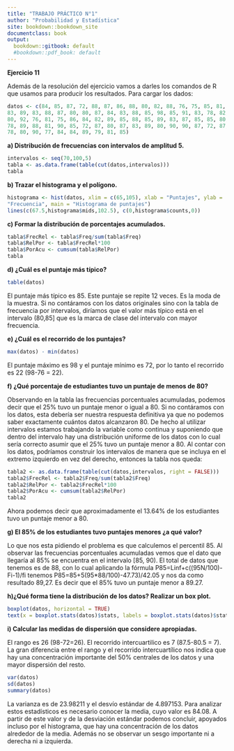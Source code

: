 ```yaml
---
title: "TRABAJO PRÁCTICO N°1"
author: "Probabilidad y Estadística"
site: bookdown::bookdown_site
documentclass: book
output:
  bookdown::gitbook: default
  #bookdown::pdf_book: default
---
```


**Ejercicio 11**

Además de la resolución del ejercicio vamos a darles los comandos de R que usamos para producir los resultados.
Para cargar los dados:
```r
datos <- c(84, 85, 87, 72, 88, 87, 86, 88, 80, 82, 88, 76, 75, 85, 81, 93, 84, 80,
83, 89, 83, 88, 87, 80, 80, 87, 84, 83, 88, 85, 98, 85, 91, 83, 78, 82, 85, 80,
80, 92, 76, 81, 75, 86, 84, 82, 89, 85, 88, 85, 89, 83, 87, 85, 85, 80, 92, 86,
78, 89, 88, 81, 90, 85, 72, 87, 80, 87, 83, 89, 80, 90, 90, 87, 72, 87, 82, 85,
78, 80, 90, 77, 84, 84, 89, 79, 81, 85)
```
**a) Distribución de frecuencias con intervalos de amplitud 5.**
```r
intervalos <- seq(70,100,5)
tabla <- as.data.frame(table(cut(datos,intervalos)))
tabla
```

**b) Trazar el histograma y el polígono.**
```r
histograma <- hist(datos, xlim = c(65,105), xlab = "Puntajes", ylab =
"Frecuencia", main = "Histograma de puntajes")
lines(c(67.5,histograma$mids,102.5), c(0,histograma$counts,0))
```

**c) Formar la distribución de porcentajes acumulados.**
```r
tabla$FrecRel <- tabla$Freq/sum(tabla$Freq)
tabla$RelPor <- tabla$FrecRel*100
tabla$PorAcu <- cumsum(tabla$RelPor)
tabla
```
**d) ¿Cuál es el puntaje más típico?**
```r
table(datos)
```
El puntaje más típico es 85. Este puntaje se repite 12 veces. Es la moda de la muestra. Si no contáramos con los datos originales sino con la tabla de frecuencia por intervalos, diríamos que el valor más típico está en el intervalo (80,85] que es la marca de clase del intervalo con mayor frecuencia.

**e) ¿Cuál es el recorrido de los puntajes?**
```r
max(datos) - min(datos)
```
El puntaje máximo es 98 y el puntaje mínimo es 72, por lo tanto el recorrido es 22 (98-76 = 22).

**f) ¿Qué porcentaje de estudiantes tuvo un puntaje de menos de 80?**

Observando en la tabla las frecuencias porcentuales acumuladas, podemos decir que el 25% tuvo un puntaje menor o igual a 80.
Si no contáramos con los datos, esta debería ser nuestra respuesta definitiva ya que no podemos saber exactamente cuántos datos alcanzaron 80. De hecho al utilizar intervalos estamos trabajando la variable como continua y suponiendo que dentro del intervalo hay una distribución uniforme de los datos con lo cual sería correcto asumir que el 25% tuvo un puntaje menor a 80.
Al contar con los datos, podríamos construir los intervalos de manera que se incluya en el extremo izquierdo en vez del derecho, entonces la tabla nos queda:
```r
tabla2 <- as.data.frame(table(cut(datos,intervalos, right = FALSE)))
tabla2$FrecRel <- tabla2$Freq/sum(tabla2$Freq)
tabla2$RelPor <- tabla2$FrecRel*100
tabla2$PorAcu <- cumsum(tabla2$RelPor)
tabla2
```
Ahora podemos decir que aproximadamente el 13.64% de los estudiantes tuvo un puntaje menor a 80.

**g) El 85% de los estudiantes tuvo puntajes menores ¿a qué valor?**

Lo que nos esta pidiendo el problema es que calculemos el percentil 85. Al observar las frecuencias porcentuales acumuladas vemos que el dato que llegaría al 85% se encuentra en el intervalo [85, 90).
El total de datos que tenemos es de 88, con lo cual aplicando la fórmula P85=Linf+c((95N/100)-Fi-1)/fi
tenemos P85=85+5(95*88/100)-47.73)/42.05 y nos da como resultado 89,27. Es decir que el 85% tuvo un
puntaje menor a 89.27.

**h)¿Qué forma tiene la distribución de los datos? Realizar un box plot.**
```r
boxplot(datos, horizontal = TRUE)
text(x = boxplot.stats(datos)$stats, labels = boxplot.stats(datos)$stats, y =1.25)
```

**i) Calcular las medidas de dispersión que considere apropiadas.**

El rango es 26 (98-72=26).
El recorrido intercuartilico es 7 (87.5-80.5 = 7).
La gran diferencia entre el rango y el recorrido intercuartílico nos indica que hay una concentración importante del 50% centrales de los datos y una mayor dispersión del resto.
```r
var(datos)
sd(datos)
summary(datos)
```
La varianza es de 23.98211 y el desvío estándar de 4.897153. Para analizar estos estadísticos es necesario conocer la media, cuyo valor es 84.08. A partir de este valor y de la desviación estándar podemos concluir, apoyados incluso por el histograma, que hay una concentración de los datos alrededor de la media. Además no se observar un sesgo importante ni a derecha ni a izquierda.



<!-- If you need PDF output, uncomment bookdown::pdf_book above in YAML. You will need a LaTeX installation, e.g., https://yihui.name/tinytex/ -->
